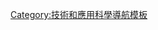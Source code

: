 {{Navbox
|name       = 控制理論
|title      = [[控制理论]]
|listclass = hlist

|group1     = 領域分支
|list1      =
* [[自适应控制]]
* [[控制理论]]
* [[數位控制]]
* [[能量成型控制]]
* [[模糊控制]]
* {{link-en|混合電腦|Hybrid computer|混合}}控制
* [[智能控制]]
* [[模型預測控制]]
<!--* [[多變數]]控制-->
* [[神经系统]]控制
* [[非線性控制]]
* [[最优控制]]
* [[实时计算]]
* [[鲁棒控制]]
* [[隨機控制]]

|group2     = 系統特性
|list2      =
* [[時域]]
* [[頻域]]
* [[波德圖]]
* [[奈奎斯特图]]
* [[尼柯尔斯图]]
* [[方塊圖]]
* [[閉迴路傳遞函數]]
* [[可控制性]]
* [[傅里叶变换]]
* [[频率响应]]
* [[拉普拉斯变换]]
* [[负反馈]]
* [[可觀測性]]
* [[性能]]
* [[正回饋]]
* [[根軌跡圖]]法
* [[伺服機構]]
* [[信号流图]]
* [[状态空间]]
* [[穩定性理論]]
* [[穩態 (系統)|穩態]]分析及設計
* [[系统动力学]]
* [[传递函数]]

|group3     = 數位控制
|list3      =
* [[離散時間信號]]
* [[数字信号处理]]
* [[量化 (信号处理)|量化]]
* [[實時計算|實時]]軟體
* [[樣本 (統計學)|取樣]]資料
* [[系統識別]]
* [[Z轉換]]

|group4     = 進階理論
|list4      =
* [[人工神经网络]]
* {{link-en|係數圖法|Coefficient diagram method}}
* [[控制重構]]
* [[分佈式參數系統]]
* [[分數階控制]]
* [[模糊逻辑]]
* [[H-infinity迴路成形]]
* [[漢克爾奇異值]]
* [[卡尔曼滤波]]
* {{link-en|Krener's theorem|Krener's theorem}}
* [[最小二乘法]]
* [[李雅普诺夫稳定性]]
* [[小迴路回授]]
* [[知覺控制理論]]
* [[狀態觀測器]]
* [[向量控制]]
* [[描述函數]]
|group5     = 控制器
|list5      =
* [[嵌入式系统|嵌入式控制器]]
* [[超前-滞后补偿器]]
* [[数控机床]]
* [[PID控制器]]
* [[可编程逻辑控制器]]

|group6     = 控制應用
|list6      =
<!--* ''{{link-en|Automation and Remote Control|Automation and Remote Control}}''-->
* [[分散式控制系統]]
* [[电动机]]
* [[工業控制系統]]
* [[机械电子学]]
* [[運動控制]]
* [[过程控制]]
* [[机器人学]]
* [[数据采集与监控系统]]（SCADA）
}}<noinclude>
[[Category:技術和應用科學導航模板]]
</noinclude>